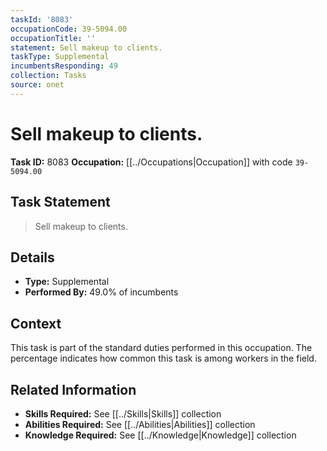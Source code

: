 ```yaml
---
taskId: '8083'
occupationCode: 39-5094.00
occupationTitle: ''
statement: Sell makeup to clients.
taskType: Supplemental
incumbentsResponding: 49
collection: Tasks
source: onet
---
```

# Sell makeup to clients.

**Task ID:** 8083
**Occupation:** [[../Occupations|Occupation]] with code `39-5094.00`

## Task Statement

> Sell makeup to clients.

## Details

- **Type:** Supplemental
- **Performed By:** 49.0% of incumbents

## Context

This task is part of the standard duties performed in this occupation. The percentage indicates how common this task is among workers in the field.

## Related Information

- **Skills Required:** See [[../Skills|Skills]] collection
- **Abilities Required:** See [[../Abilities|Abilities]] collection
- **Knowledge Required:** See [[../Knowledge|Knowledge]] collection

